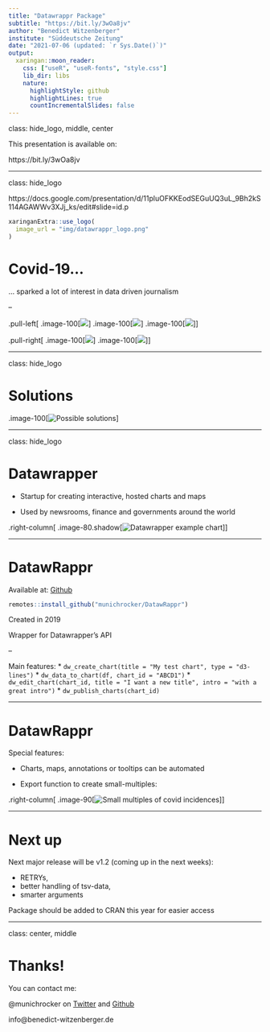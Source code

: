 ```yaml
---
title: "Datawrappr Package"
subtitle: "https://bit.ly/3wOa8jv"
author: "Benedict Witzenberger"
institute: "Süddeutsche Zeitung"
date: "2021-07-06 (updated: `r Sys.Date()`)"
output:
  xaringan::moon_reader:
    css: ["useR", "useR-fonts", "style.css"]
    lib_dir: libs
    nature:
      highlightStyle: github
      highlightLines: true
      countIncrementalSlides: false
---
```


class: hide_logo, middle, center

This presentation is available on:

https://bit.ly/3wOa8jv

---

class: hide_logo

https://docs.google.com/presentation/d/11pluOFKKEodSEGuUQ3uL_9Bh2kS114AGAWWv3XJj_ks/edit#slide=id.p

```r
xaringanExtra::use_logo(
  image_url = "img/datawrappr_logo.png"
)
```

# Covid-19...

... sparked a lot of interest in data driven journalism

--

.pull-left[
  .image-100[![](img/nyt.png)]
  .image-100[![](img/wp.png)]
  .image-100[![](img/sz.png)]
]

.pull-right[
  .image-100[![](img/zeit.png)]
  .image-100[![](img/jhu.png)]
]

---

class: hide_logo

# Solutions

.image-100[![Possible solutions](img/solutions.png)]

---

class: hide_logo

# Datawrapper

* Startup for creating interactive, hosted charts and maps

* Used by newsrooms, finance and governments around the world

.right-column[
  .image-80.shadow[![Datawrapper example chart](img/dw.png)]
]


---

# DatawRappr

Available at: [Github](https://github.com/munichrocker/DatawRappr)

```r
remotes::install_github("munichrocker/DatawRappr")
```

Created in 2019

Wrapper for Datawrapper’s API

--

Main features:
* `dw_create_chart(title = "My test chart", type = "d3-lines")`
* `dw_data_to_chart(df, chart_id = "ABCD1")`
* `dw_edit_chart(chart_id, title = "I want a new title", intro = "with a great intro")`
* `dw_publish_charts(chart_id)`

---

# DatawRappr

Special features:

* Charts, maps, annotations or tooltips can be automated

* Export function to create small-multiples:

.right-column[
  .image-90[![Small multiples of covid incidences](img/small_multiples.png)]
]

---

# Next up

Next major release will be v1.2 (coming up in the next weeks): 

* RETRYs, 
* better handling of tsv-data, 
* smarter arguments

Package should be added to CRAN this year for easier access


---

class: center, middle

# Thanks!

You can contact me:

@munichrocker on [Twitter](www.twitter.com/munichrocker) and [Github](https://github.com/munichrocker)

info@benedict-witzenberger.de
